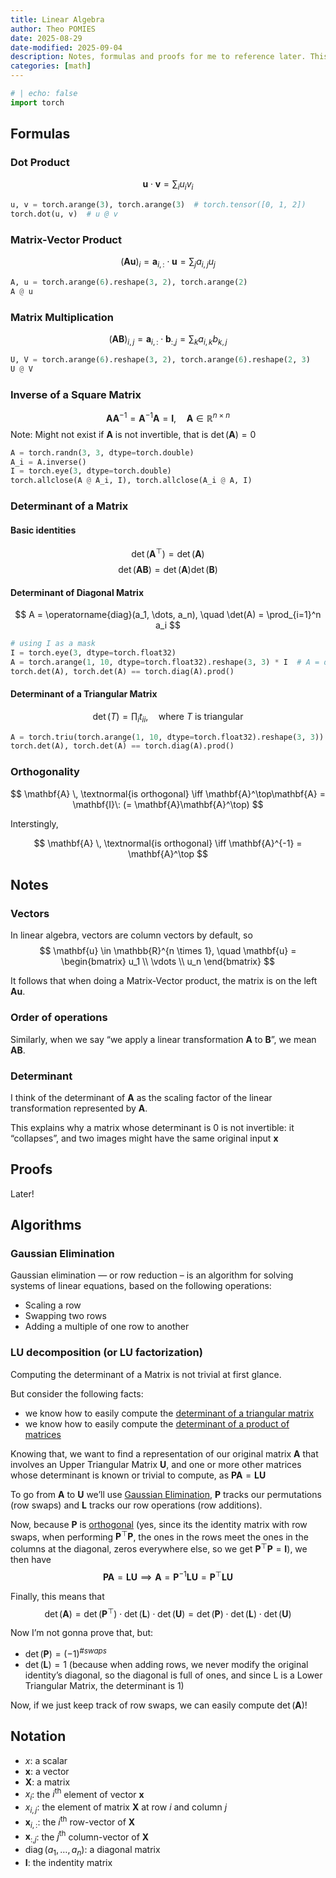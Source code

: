 ```yaml
---
title: Linear Algebra 
author: Theo POMIES
date: 2025-08-29
date-modified: 2025-09-04
description: Notes, formulas and proofs for me to reference later. This is an evolving document, so it might at times be incomplete
categories: [math]
---
```


```python
# | echo: false
import torch
```

## Formulas

### Dot Product
$$ \mathbf{u} \cdot \mathbf{v} = \sum_{i} u_i v_i $$
```python
u, v = torch.arange(3), torch.arange(3)  # torch.tensor([0, 1, 2])
torch.dot(u, v)  # u @ v
```

### Matrix-Vector Product
$$ (\mathbf{A}\mathbf{u})_{i} = \mathbf{a}_{i,:} \cdot \mathbf{u} = \sum_{j} a_{i,j} u_j  $$
```python
A, u = torch.arange(6).reshape(3, 2), torch.arange(2)
A @ u
```

### Matrix Multiplication
$$ (\mathbf{A}\mathbf{B})_{i,j} = \mathbf{a}_{i,:} \cdot \mathbf{b}_{:, j} = \sum_{k} a_{i,k} b_{k,j} $$
```python
U, V = torch.arange(6).reshape(3, 2), torch.arange(6).reshape(2, 3)
U @ V
```

### Inverse of a Square Matrix
$$ \mathbf{A}\mathbf{A}^{-1} = \mathbf{A}^{-1}\mathbf{A} = \mathbf{I},\quad \mathbf{A} \in \mathbb{R}^{n \times n} $$
Note: Might not exist if $\mathbf{A}$ is not invertible, that is $\det(\mathbf{A}) = 0$
```python
A = torch.randn(3, 3, dtype=torch.double)
A_i = A.inverse()
I = torch.eye(3, dtype=torch.double)
torch.allclose(A @ A_i, I), torch.allclose(A_i @ A, I)
```

### Determinant of a Matrix
#### Basic identities
$$ \det(\mathbf{A}^\top) = \det(\mathbf{A}) $$
$$ \det(\mathbf{A}\mathbf{B}) = \det(\mathbf{A})\det(\mathbf{B}) $$

#### Determinant of Diagonal Matrix
$$ A = \operatorname{diag}(a_1, \dots, a_n), \quad \det(A) = \prod_{i=1}^n a_i $$
```python
# using I as a mask
I = torch.eye(3, dtype=torch.float32)
A = torch.arange(1, 10, dtype=torch.float32).reshape(3, 3) * I  # A = diag(1, 5, 9)
torch.det(A), torch.det(A) == torch.diag(A).prod()
```

#### Determinant of a Triangular Matrix
$$ \det(T) = \prod_{i} t_{ii}, \quad \text{where $T$ is triangular} $$
```python
A = torch.triu(torch.arange(1, 10, dtype=torch.float32).reshape(3, 3))
torch.det(A), torch.det(A) == torch.diag(A).prod()
```

### Orthogonality
$$ \mathbf{A} \, \textnormal{is orthogonal} \iff \mathbf{A}^\top\mathbf{A} = \mathbf{I}\: (= \mathbf{A}\mathbf{A}^\top) $$

Interstingly,

$$ \mathbf{A} \, \textnormal{is orthogonal} \iff \mathbf{A}^{-1} = \mathbf{A}^\top $$


## Notes
### Vectors

In linear algebra, vectors are column vectors by default, so
$$ \mathbf{u} \in \mathbb{R}^{n \times 1}, \quad \mathbf{u} = \begin{bmatrix} u_1 \\ \vdots \\ u_n \end{bmatrix} $$

It follows that when doing a Matrix-Vector product, the matrix is on the left $\mathbf{A}\mathbf{u}$.

### Order of operations

Similarly, when we say "we apply a linear transformation $\mathbf{A}$ to $\mathbf{B}$", we mean $\mathbf{A}\mathbf{B}$.

### Determinant

I think of the determinant of $\mathbf{A}$ as the scaling factor of the linear transformation represented by $\mathbf{A}$.

This explains why a matrix whose determinant is 0 is not invertible: it "collapses", and two images might have the same original input $\mathbf{x}$

## Proofs

Later!

## Algorithms
### Gaussian Elimination

Gaussian elimination — or row reduction – is an algorithm for solving systems of linear equations, based on the following operations:

- Scaling a row
- Swapping two rows
- Adding a multiple of one row to another

### LU decomposition (or LU factorization)

Computing the determinant of a Matrix is not trivial at first glance.

But consider the following facts:

- we know how to easily compute the [determinant of a triangular matrix](/notes/linear-algebra.html#determinant-of-a-triangular-matrix)
- we know how to easily compute the [determinant of a product of matrices](/notes/linear-algebra.html#basic-identities)

Knowing that, we want to find a representation of our original matrix $\mathbf{A}$ that involves an Upper Triangular Matrix $\mathbf{U}$, and one or more other matrices whose determinant is known or trivial to compute,  as $\mathbf{P}\mathbf{A} = \mathbf{L}\mathbf{U}$

To go from $\mathbf{A}$ to $\mathbf{U}$ we'll use [Gaussian Elimination](/notes/linear-algebra.html#gaussian-elimination), $\mathbf{P}$ tracks our permutations (row swaps) and $\mathbf{L}$ tracks our row operations (row additions).

Now, because $\mathbf{P}$ is [orthogonal](/notes/linear-algebra.html#orthogonality) (yes, since its the identity matrix with row swaps, when performing $\mathbf{P}^\top\mathbf{P}$, the ones in the rows meet the ones in the columns at the diagonal, zeros everywhere else, so we get $\mathbf{P}^\top\mathbf{P} = \mathbf{I}$), we then have
$$ \mathbf{P}\mathbf{A} = \mathbf{L}\mathbf{U} \implies \mathbf{A} = \mathbf{P}^{-1}\mathbf{L}\mathbf{U} = \mathbf{P}^\top\mathbf{L}\mathbf{U} $$

Finally, this means that
$$ \det(\mathbf{A}) = \det(\mathbf{P}^\top) \cdot \det(\mathbf{L}) \cdot \det(\mathbf{U}) = \det(\mathbf{P}) \cdot \det(\mathbf{L}) \cdot \det(\mathbf{U}) $$

Now I'm not gonna prove that, but:

- $\det(\mathbf{P}) = (-1)^{\#swaps}$
- $\det(\mathbf{L}) = 1$ (because when adding rows, we never modify the original identity's diagonal, so the diagonal is full of ones, and since L is a Lower Triangular Matrix, the determinant is 1)

Now, if we just keep track of row swaps, we can easily compute $\det(\mathbf{A})$!

## Notation

- $x$: a scalar
- $\mathbf{x}$: a vector
- $\mathbf{X}$: a matrix
- $x_i$: the $i^\textrm{th}$ element of vector $\mathbf{x}$
- $x_{i,j}$: the element of matrix $\mathbf{X}$ at row $i$ and column $j$
- $\mathbf{x}_{i, :}$: the $i^\textrm{th}$ row-vector of $\mathbf{X}$
- $\mathbf{x}_{:,j}$: the $j^\textrm{th}$ column-vector of $\mathbf{X}$
- $\operatorname{diag}(a_1, \dots, a_n)$: a diagonal matrix
- $\mathbf{I}$: the indentity matrix